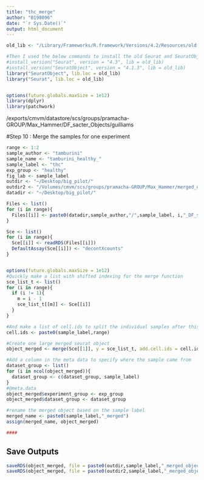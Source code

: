 ```yaml
---
title: "thc_merge"
author: "B198096"
date: "`r Sys.Date()`"
output: html_document
---
```


```r
old_lib <- "/Library/Frameworks/R.framework/Versions/4.2/Resources/old-versions"

#Then I used the below commands to install the old Seurat and SeuratObject 
#install_version("Seurat", version = "4.3", lib = old_lib)
#install_version("SeuratObject", version = "4.1.3", lib = old_lib)
library("SeuratObject", lib.loc = old_lib)
library("Seurat", lib.loc = old_lib)


options(future.globals.maxSize = 1e12)
library(dplyr)
library(patchwork)
```

/exports/cmvm/datastore/scs/groups/pramacha-GROUP/Max_Hammer/DF_sacter_Objects/guilliams

#Step 10 : Merge the samples for one experiment  
```r
range <- 1:2
sample_author <- "tamburini"
sample_name <- "tamburini_healthy_"
sample_label <- "thc"
exp_group <- "healthy"
fig_lab <- sample_label
outdir <- "~/Desktop/big_pilot/"
outdir2 <- "/Volumes/cmvm/scs/groups/pramacha-GROUP/Max_Hammer/merged_objects/"
datadir <- "~/Desktop/big_pilot/"

Files <- list()
for (i in range){
  Files[[i]] <- paste0(datadir,sample_author,"/",sample_label, i,"_DF_scater_object.rds")
}

Sce <- list()
for (i in range){
  Sce[[i]] <- readRDS(Files[[i]])
  DefaultAssay(Sce[[i]]) <- "decontXcounts"
}


options(future.globals.maxSize = 1e12)
#Quickly make a list with shifted indexing for the merge function
sce_list_t <- list()
for (i in range){
  if (i != 1){
    m = i - 1
    sce_list_t[[m]] <- Sce[[i]]
  }
}

#And make a list of cell.ids to split the individual samples after this step
cell.ids <- paste0(sample_label,range)

#Create one large merged seurat object
object_merged <- merge(Sce[[1]], y = sce_list_t, add.cell.ids = cell.ids, project = paste0(sample_label,"_merged"))

#Add a column in the meta data to specify where the sample came from 
dataset_group <- list()
for (i in ncol(object_merged)){
  dataset_group <- c(dataset_group, sample_label)
}
#@meta.data
object_merged$experiment_group <- exp_group
object_merged$dataset_group <- dataset_group

#rename the merged object based on the sample label
merged_name <- paste0(sample_label,"_merged")
assign(merged_name, object_merged)

####

```

## Save Outputs
```r
saveRDS(object_merged, file = paste0(outdir,sample_label,"_merged_object.rds"))
saveRDS(object_merged, file = paste0(outdir2,sample_label,"_merged_object.rds"))
```
